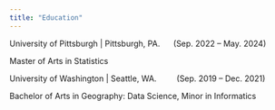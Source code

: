 ```yaml
---
title: "Education"
---
```


University of Pittsburgh | Pittsburgh, PA. &nbsp;&nbsp;&nbsp;&nbsp; (Sep. 2022 – May. 2024)

Master of Arts in Statistics 


University of Washington | Seattle, WA. &nbsp;&nbsp;&nbsp;&nbsp;&nbsp;&nbsp;&nbsp; (Sep. 2019 – Dec. 2021)

Bachelor of Arts in Geography: Data Science, Minor in Informatics 

